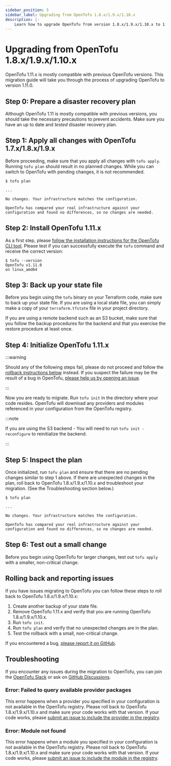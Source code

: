 ```yaml
---
sidebar_position: 5
sidebar_label: Upgrading from OpenTofu 1.8.x/1.9.x/1.10.x
description: |-
    Learn how to upgrade OpenTofu from version 1.8.x/1.9.x/1.10.x to 1.11.0.
---
```


# Upgrading from OpenTofu 1.8.x/1.9.x/1.10.x

OpenTofu 1.11.x is mostly compatible with previous OpenTofu versions. This migration guide will take you through the process of upgrading OpenTofu to version 1.11.0.

## Step 0: Prepare a disaster recovery plan

Although OpenTofu 1.11 is mostly compatible with previous versions, you should take the necessary precautions to prevent accidents. Make sure you have an up to date and *tested* disaster recovery plan.

## Step 1: Apply all changes with OpenTofu 1.7.x/1.8.x/1.9.x

Before proceeding, make sure that you apply all changes with `tofu apply`. Running `tofu plan` should result in no planned changes. While you can switch to OpenTofu with pending changes, it is not recommended.

```
$ tofu plan

...

No changes. Your infrastructure matches the configuration.

OpenTofu has compared your real infrastructure against your
configuration and found no differences, so no changes are needed.
```

## Step 2: Install OpenTofu 1.11.x

As a first step, please [follow the installation instructions for the OpenTofu CLI tool](intro/install/index.mdx). Please test
if you can successfully execute the `tofu` command and receive the correct version:

```
$ tofu --version
OpenTofu v1.11.0
on linux_amd64
```

## Step 3: Back up your state file

Before you begin using the `tofu` binary on your Terraform code, make sure to back up your state file. If you are using
a local state file, you can simply make a copy of your `terraform.tfstate` file in your project directory.

If you are using a remote backend such as an S3 bucket, make sure that you follow the backup procedures for the
backend and that you exercise the restore procedure at least once.

## Step 4: Initialize OpenTofu 1.11.x

:::warning

Should any of the following steps fail, please do not proceed and follow the
[rollback instructions below](#rolling-back-and-reporting-issues) instead.
If you suspect the failure may be the result of a bug in OpenTofu,
[please help us by opening an issue](https://github.com/opentofu/opentofu/issues).

:::

Now you are ready to migrate. Run `tofu init` in the directory where your code resides. OpenTofu will download
any providers and modules referenced in your configuration from the OpenTofu registry.

:::note

If you are using the S3 backend - You will need to run `tofu init -reconfigure` to reinitialize the backend.

:::

## Step 5: Inspect the plan

Once initialized, run `tofu plan` and ensure that there are no pending changes similar to step 1 above. If there are
unexpected changes in the plan, roll back to OpenTofu 1.8.x/1.9.x/1.10.x and troubleshoot your migration. (See the Troubleshooting
section below.)

```
$ tofu plan

...

No changes. Your infrastructure matches the configuration.

OpenTofu has compared your real infrastructure against your
configuration and found no differences, so no changes are needed.
```

## Step 6: Test out a small change

Before you begin using OpenTofu for larger changes, test out `tofu apply` with a smaller, non-critical
change.

## Rolling back and reporting issues

If you have issues migrating to OpenTofu you can follow these steps to roll back to OpenTofu 1.8.x/1.9.x/1.10.x:

1. Create another backup of your state file.
2. Remove OpenTofu 1.11.x and verify that you are running OpenTofu 1.8.x/1.9.x/1.10.x.
3. Run `tofu init`.
4. Run `tofu plan` and verify that no unexpected changes are in the plan.
5. Test the rollback with a small, non-critical change.

If you encountered a bug, [please report it on GitHub](https://github.com/opentofu/opentofu/issues).

## Troubleshooting

If you encounter any issues during the migration to OpenTofu, you can join the <a href="/slack/">OpenTofu Slack</a> or ask on
[GitHub Discussions](https://github.com/orgs/opentofu/discussions).

### Error: Failed to query available provider packages

This error happens when a provider you specified in your configuration is not available in the OpenTofu registry.
Please roll back to OpenTofu 1.8.x/1.9.x/1.10.x and make sure your code works with that version. If your code works, please
[submit an issue to include the provider in the registry](https://github.com/opentofu/registry/issues/).

### Error: Module not found

This error happens when a module you specified in your configuration is not available in the OpenTofu registry.
Please roll back to OpenTofu 1.8.x/1.9.x/1.10.x and make sure your code works with that version. If your code works, please
[submit an issue to include the module in the registry](https://github.com/opentofu/registry/issues/).
